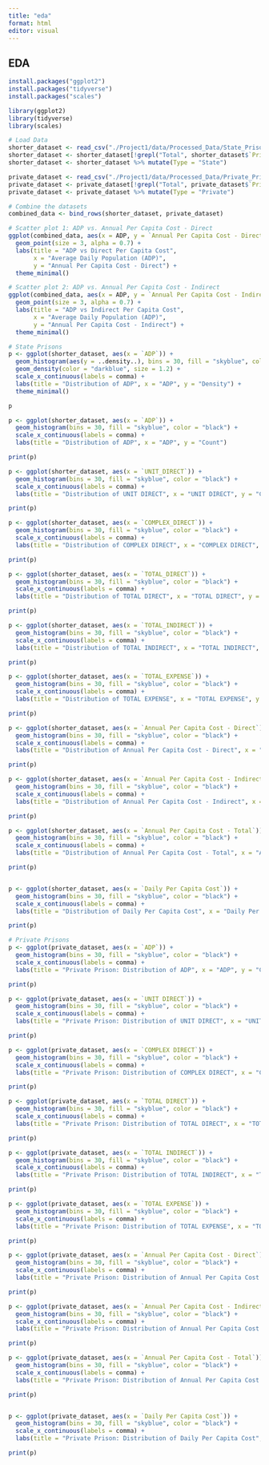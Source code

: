 ```yaml
---
title: "eda"
format: html
editor: visual
---
```


## EDA

```r
install.packages("ggplot2")
install.packages("tidyverse")
install.packages("scales")
```

```r
library(ggplot2)
library(tidyverse)
library(scales)
```

```r
# Load Data
shorter_dataset <- read_csv("./Project1/data/Processed_Data/State_Prison_Revenue.csv")
shorter_dataset <- shorter_dataset[!grepl("Total", shorter_dataset$`Prison Unit`, ignore.case = TRUE), ] #ignore all rows that include the word Total
shorter_dataset <- shorter_dataset %>% mutate(Type = "State")

private_dataset <- read_csv("./Project1/data/Processed_Data/Private_Prison_Revenue.csv")
private_dataset <- private_dataset[!grepl("Total", private_dataset$`Prison Unit`, ignore.case = TRUE), ] #ignore all rows that include the word Total
private_dataset <- private_dataset %>% mutate(Type = "Private")

# Combine the datasets
combined_data <- bind_rows(shorter_dataset, private_dataset)
```

```r
# Scatter plot 1: ADP vs. Annual Per Capita Cost - Direct
ggplot(combined_data, aes(x = ADP, y = `Annual Per Capita Cost - Direct`, color = Type)) +
  geom_point(size = 3, alpha = 0.7) +
  labs(title = "ADP vs Direct Per Capita Cost",
       x = "Average Daily Population (ADP)",
       y = "Annual Per Capita Cost - Direct") +
  theme_minimal()

# Scatter plot 2: ADP vs. Annual Per Capita Cost - Indirect
ggplot(combined_data, aes(x = ADP, y = `Annual Per Capita Cost - Indirect`, color = Type)) +
  geom_point(size = 3, alpha = 0.7) +
  labs(title = "ADP vs Indirect Per Capita Cost",
       x = "Average Daily Population (ADP)",
       y = "Annual Per Capita Cost - Indirect") +
  theme_minimal()
```

```r
# State Prisons
p <- ggplot(shorter_dataset, aes(x = `ADP`)) +
  geom_histogram(aes(y = ..density..), bins = 30, fill = "skyblue", color = "black", alpha = 0.6) +
  geom_density(color = "darkblue", size = 1.2) +
  scale_x_continuous(labels = comma) + 
  labs(title = "Distribution of ADP", x = "ADP", y = "Density") +
  theme_minimal()

p

p <- ggplot(shorter_dataset, aes(x = `ADP`)) +
  geom_histogram(bins = 30, fill = "skyblue", color = "black") +
  scale_x_continuous(labels = comma) + 
  labs(title = "Distribution of ADP", x = "ADP", y = "Count")

print(p)

p <- ggplot(shorter_dataset, aes(x = `UNIT_DIRECT`)) +
  geom_histogram(bins = 30, fill = "skyblue", color = "black") +
  scale_x_continuous(labels = comma) + 
  labs(title = "Distribution of UNIT DIRECT", x = "UNIT DIRECT", y = "Count")

print(p)

p <- ggplot(shorter_dataset, aes(x = `COMPLEX_DIRECT`)) +
  geom_histogram(bins = 30, fill = "skyblue", color = "black") +
  scale_x_continuous(labels = comma) + 
  labs(title = "Distribution of COMPLEX DIRECT", x = "COMPLEX DIRECT", y = "Count")

print(p)

p <- ggplot(shorter_dataset, aes(x = `TOTAL_DIRECT`)) +
  geom_histogram(bins = 30, fill = "skyblue", color = "black") +
  scale_x_continuous(labels = comma) + 
  labs(title = "Distribution of TOTAL DIRECT", x = "TOTAL DIRECT", y = "Count")

print(p)

p <- ggplot(shorter_dataset, aes(x = `TOTAL_INDIRECT`)) +
  geom_histogram(bins = 30, fill = "skyblue", color = "black") +
  scale_x_continuous(labels = comma) + 
  labs(title = "Distribution of TOTAL INDIRECT", x = "TOTAL INDIRECT", y = "Count")

print(p)

p <- ggplot(shorter_dataset, aes(x = `TOTAL_EXPENSE`)) +
  geom_histogram(bins = 30, fill = "skyblue", color = "black") +
  scale_x_continuous(labels = comma) + 
  labs(title = "Distribution of TOTAL EXPENSE", x = "TOTAL EXPENSE", y = "Count")

print(p)

p <- ggplot(shorter_dataset, aes(x = `Annual Per Capita Cost - Direct`)) +
  geom_histogram(bins = 30, fill = "skyblue", color = "black") +
  scale_x_continuous(labels = comma) + 
  labs(title = "Distribution of Annual Per Capita Cost - Direct", x = "Annual Per Capita Cost - Direct", y = "Count")

print(p)

p <- ggplot(shorter_dataset, aes(x = `Annual Per Capita Cost - Indirect`)) +
  geom_histogram(bins = 30, fill = "skyblue", color = "black") +
  scale_x_continuous(labels = comma) + 
  labs(title = "Distribution of Annual Per Capita Cost - Indirect", x = "Annual Per Capita Cost - Indirect", y = "Count")

print(p)

p <- ggplot(shorter_dataset, aes(x = `Annual Per Capita Cost - Total`)) +
  geom_histogram(bins = 30, fill = "skyblue", color = "black") +
  scale_x_continuous(labels = comma) + 
  labs(title = "Distribution of Annual Per Capita Cost - Total", x = "Annual Per Capita Cost - Total", y = "Count")

print(p)


p <- ggplot(shorter_dataset, aes(x = `Daily Per Capita Cost`)) +
  geom_histogram(bins = 30, fill = "skyblue", color = "black") +
  scale_x_continuous(labels = comma) + 
  labs(title = "Distribution of Daily Per Capita Cost", x = "Daily Per Capita Cost", y = "Count")

print(p)
```

```r
# Private Prisons
p <- ggplot(private_dataset, aes(x = `ADP`)) +
  geom_histogram(bins = 30, fill = "skyblue", color = "black") +
  scale_x_continuous(labels = comma) + 
  labs(title = "Private Prison: Distribution of ADP", x = "ADP", y = "Count")

print(p)

p <- ggplot(private_dataset, aes(x = `UNIT DIRECT`)) +
  geom_histogram(bins = 30, fill = "skyblue", color = "black") +
  scale_x_continuous(labels = comma) + 
  labs(title = "Private Prison: Distribution of UNIT DIRECT", x = "UNIT DIRECT", y = "Count")

print(p)

p <- ggplot(private_dataset, aes(x = `COMPLEX DIRECT`)) +
  geom_histogram(bins = 30, fill = "skyblue", color = "black") +
  scale_x_continuous(labels = comma) + 
  labs(title = "Private Prison: Distribution of COMPLEX DIRECT", x = "COMPLEX DIRECT", y = "Count")

print(p)

p <- ggplot(private_dataset, aes(x = `TOTAL DIRECT`)) +
  geom_histogram(bins = 30, fill = "skyblue", color = "black") +
  scale_x_continuous(labels = comma) + 
  labs(title = "Private Prison: Distribution of TOTAL DIRECT", x = "TOTAL DIRECT", y = "Count")

print(p)

p <- ggplot(private_dataset, aes(x = `TOTAL INDIRECT`)) +
  geom_histogram(bins = 30, fill = "skyblue", color = "black") +
  scale_x_continuous(labels = comma) + 
  labs(title = "Private Prison: Distribution of TOTAL INDIRECT", x = "TOTAL INDIRECT", y = "Count")

print(p)

p <- ggplot(private_dataset, aes(x = `TOTAL EXPENSE`)) +
  geom_histogram(bins = 30, fill = "skyblue", color = "black") +
  scale_x_continuous(labels = comma) + 
  labs(title = "Private Prison: Distribution of TOTAL EXPENSE", x = "TOTAL EXPENSE", y = "Count")

print(p)

p <- ggplot(private_dataset, aes(x = `Annual Per Capita Cost - Direct`)) +
  geom_histogram(bins = 30, fill = "skyblue", color = "black") +
  scale_x_continuous(labels = comma) + 
  labs(title = "Private Prison: Distribution of Annual Per Capita Cost - Direct", x = "Annual Per Capita Cost - Direct", y = "Count")

print(p)

p <- ggplot(private_dataset, aes(x = `Annual Per Capita Cost - Indirect`)) +
  geom_histogram(bins = 30, fill = "skyblue", color = "black") +
  scale_x_continuous(labels = comma) + 
  labs(title = "Private Prison: Distribution of Annual Per Capita Cost - Indirect", x = "Annual Per Capita Cost - Indirect", y = "Count")

print(p)

p <- ggplot(private_dataset, aes(x = `Annual Per Capita Cost - Total`)) +
  geom_histogram(bins = 30, fill = "skyblue", color = "black") +
  scale_x_continuous(labels = comma) + 
  labs(title = "Private Prison: Distribution of Annual Per Capita Cost - Total", x = "Annual Per Capita Cost - Total", y = "Count")

print(p)


p <- ggplot(private_dataset, aes(x = `Daily Per Capita Cost`)) +
  geom_histogram(bins = 30, fill = "skyblue", color = "black") +
  scale_x_continuous(labels = comma) + 
  labs(title = "Private Prison: Distribution of Daily Per Capita Cost", x = "Daily Per Capita Cost", y = "Count")

print(p)
```
